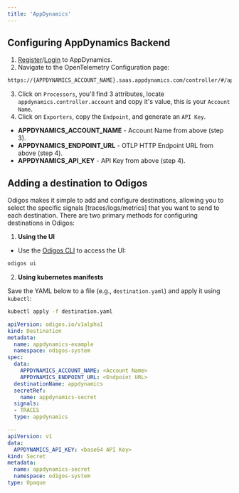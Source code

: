 ```yaml
---
title: 'AppDynamics'
---
```


## Configuring AppDynamics Backend

1. [Register](https://accounts.appdynamics.com/trial)/[Login](https://login.appdynamics.com/sso/authenticate) to AppDynamics.
2. Navigate to the OpenTelemetry Configuration page:

```bash
https://{APPDYNAMICS_ACCOUNT_NAME}.saas.appdynamics.com/controller/#/apm/otel/keyManagement
```

3. Click on `Processors`, you'll find 3 attributes, locate `appdynamics.controller.account` and copy it's value, this is your `Account Name`.
4. Click on `Exporters`, copy the `Endpoint`, and generate an `API Key`.

- **APPDYNAMICS_ACCOUNT_NAME** - Account Name from above (step 3).
- **APPDYNAMICS_ENDPOINT_URL** - OTLP HTTP Endpoint URL from above (step 4).
- **APPDYNAMICS_API_KEY** - API Key from above  (step 4).

## Adding a destination to Odigos

Odigos makes it simple to add and configure destinations, allowing you to select the specific signals [traces/logs/metrics] that you want to send to each destination. There are two primary methods for configuring destinations in Odigos:

1. **Using the UI**

- Use the [Odigos CLI](https://docs.odigos.io/cli/odigos_ui) to access the UI:

```bash
odigos ui
```

2. **Using kubernetes manifests**

Save the YAML below to a file (e.g., `destination.yaml`) and apply it using `kubectl`:

```bash
kubectl apply -f destination.yaml
```


```yaml
apiVersion: odigos.io/v1alpha1
kind: Destination
metadata:
  name: appdynamics-example
  namespace: odigos-system
spec:
  data:
    APPDYNAMICS_ACCOUNT_NAME: <Account Name>
    APPDYNAMICS_ENDPOINT_URL: <Endpoint URL>
  destinationName: appdynamics
  secretRef:
    name: appdynamics-secret
  signals:
  - TRACES
  type: appdynamics

---
apiVersion: v1
data:
  APPDYNAMICS_API_KEY: <base64 API Key>
kind: Secret
metadata:
  name: appdynamics-secret
  namespace: odigos-system
type: Opaque
```
